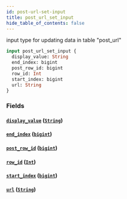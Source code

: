 ```yaml
---
id: post-url-set-input
title: post_url_set_input
hide_table_of_contents: false
---
```


input type for updating data in table "post_url"

```graphql
input post_url_set_input {
  display_value: String
  end_index: bigint
  post_row_id: bigint
  row_id: Int
  start_index: bigint
  url: String
}
```

### Fields

#### [`display_value`](#) ([`String`](../scalars/string))

#### [`end_index`](#) ([`bigint`](../scalars/bigint))

#### [`post_row_id`](#) ([`bigint`](../scalars/bigint))

#### [`row_id`](#) ([`Int`](../scalars/int))

#### [`start_index`](#) ([`bigint`](../scalars/bigint))

#### [`url`](#) ([`String`](../scalars/string))
